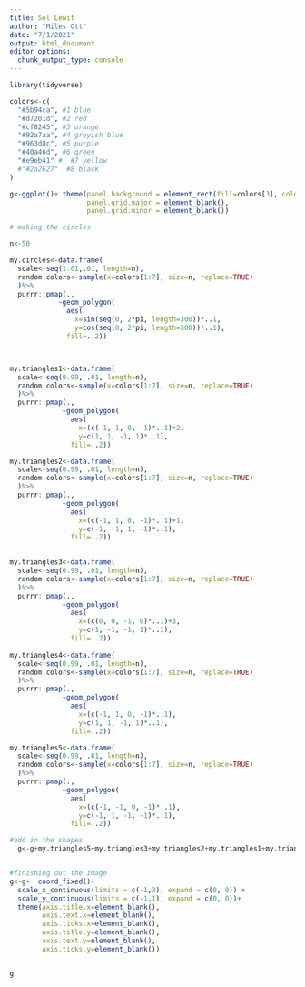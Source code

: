 ```yaml
---
title: Sol Lewit
author: "Miles Ott"
date: "7/1/2021"
output: html_document
editor_options: 
  chunk_output_type: console
---
```



```r
library(tidyverse)

colors<-c(
  "#5b94ca", #1 blue
  "#d7201d", #2 red
  "#cf8245", #3 orange
  "#92a7aa", #4 greyish blue
  "#963d8c", #5 purple
  "#40a46d", #6 green
  "#e9eb41" #, #7 yellow
  #"#2a2627"  #8 black
)

g<-ggplot()+ theme(panel.background = element_rect(fill=colors[3], colour='white'),
                   panel.grid.major = element_blank(),
                   panel.grid.minor = element_blank())

# making the circles

n<-50

my.circles<-data.frame(
  scale<-seq(1.01,.01, length=n),
  random.colors<-sample(x=colors[1:7], size=n, replace=TRUE)
  )%>%
  purrr::pmap(., 
            ~geom_polygon(
              aes(
                x=sin(seq(0, 2*pi, length=300))*..1, 
                y=cos(seq(0, 2*pi, length=300))*..1),
              fill=..2))



my.triangles1<-data.frame(
  scale<-seq(0.99, .01, length=n),
  random.colors<-sample(x=colors[1:7], size=n, replace=TRUE)
  )%>%
  purrr::pmap(.,
             ~geom_polygon(
               aes(
                 x=(c(-1, 1, 0, -1)*..1)+2,
                 y=c(1, 1, -1, 1)*..1),
               fill=..2))

my.triangles2<-data.frame(
  scale<-seq(0.99, .01, length=n),
  random.colors<-sample(x=colors[1:7], size=n, replace=TRUE)
  )%>%
  purrr::pmap(.,
             ~geom_polygon(
               aes(
                 x=(c(-1, 1, 0, -1)*..1)+1,
                 y=c(-1, -1, 1, -1)*..1),
               fill=..2))
    

my.triangles3<-data.frame(
  scale<-seq(0.99, .01, length=n),
  random.colors<-sample(x=colors[1:7], size=n, replace=TRUE)
  )%>%
  purrr::pmap(.,
             ~geom_polygon(
               aes(
                 x=(c(0, 0, -1, 0)*..1)+3,
                 y=c(1, -1, -1, 1)*..1),
               fill=..2))
    
my.triangles4<-data.frame(
  scale<-seq(0.99, .01, length=n),
  random.colors<-sample(x=colors[1:7], size=n, replace=TRUE)
  )%>%
  purrr::pmap(.,
             ~geom_polygon(
               aes(
                 x=(c(-1, 1, 0, -1)*..1),
                 y=c(1, 1, -1, 1)*..1),
               fill=..2))

my.triangles5<-data.frame(
  scale<-seq(0.99, .01, length=n),
  random.colors<-sample(x=colors[1:7], size=n, replace=TRUE)
  )%>%
  purrr::pmap(.,
             ~geom_polygon(
               aes(
                 x=(c(-1, -1, 0, -1)*..1),
                 y=c(-1, 1, -1, -1)*..1),
               fill=..2))

#add in the shapes
  g<-g+my.triangles5+my.triangles3+my.triangles2+my.triangles1+my.triangles4#+my.triangles5


#finishing out the image 
g<-g+  coord_fixed()+
  scale_x_continuous(limits = c(-1,3), expand = c(0, 0)) +
  scale_y_continuous(limits = c(-1,1), expand = c(0, 0))+
  theme(axis.title.x=element_blank(),
        axis.text.x=element_blank(),
        axis.ticks.x=element_blank(),
        axis.title.y=element_blank(),
        axis.text.y=element_blank(),
        axis.ticks.y=element_blank())


g

```


